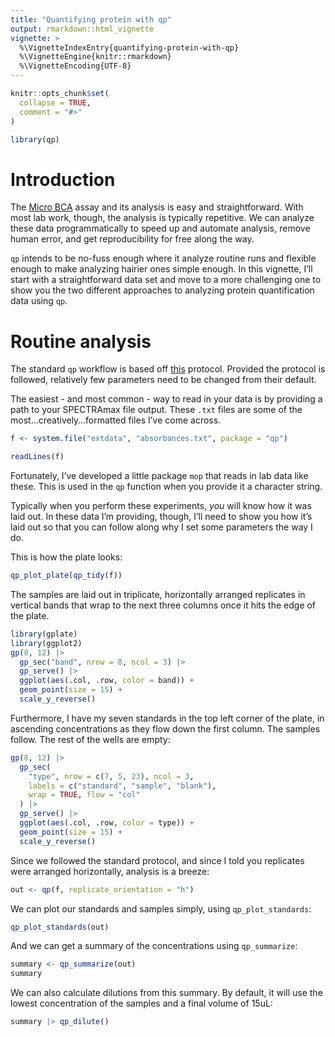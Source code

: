 ```yaml
---
title: "Quantifying protein with qp"
output: rmarkdown::html_vignette
vignette: >
  %\VignetteIndexEntry{quantifying-protein-with-qp}
  %\VignetteEngine{knitr::rmarkdown}
  %\VignetteEncoding{UTF-8}
---
```


```r
knitr::opts_chunk$set(
  collapse = TRUE,
  comment = "#>"
)
```

```r
library(qp)
```

# Introduction

The [Micro BCA](https://en.wikipedia.org/wiki/Bicinchoninic_acid_assay#Micro_BCA_assay_(for_dilute_solutions)) assay and its analysis is easy and straightforward. With most lab work, though, the analysis is typically repetitive. We can analyze these data programmatically to speed up and automate analysis, remove human error, and get reproducibility for free along the way.

`qp` intends to be no-fuss enough where it analyze routine runs and flexible enough to make analyzing hairier ones simple enough. In this vignette, I'll start with a straightforward data set and move to a more challenging one to show you the two different approaches to analyzing protein quantification data using `qp`.

# Routine analysis

The standard `qp` workflow is based off [this](https://kai.quarto.pub/bok/western-blot.html#protein-quantification) protocol. Provided the protocol is followed, relatively few parameters need to be changed from their default.

The easiest - and most common - way to read in your data is by providing a path to your SPECTRAmax file output. These `.txt` files are some of the most...creatively...formatted files I've come across.

```r
f <- system.file("extdata", "absorbances.txt", package = "qp")

readLines(f)
```

Fortunately, I've developed a little package `mop` that reads in lab data like these. This is used in the `qp` function when you provide it a character string. 

Typically when you perform these experiments, *you* will know how it was laid out. In these data I'm providing, though, I'll need to show you how it's laid out so that you can follow along why I set some parameters the way I do.

This is how the plate looks:

```r
qp_plot_plate(qp_tidy(f))
```

The samples are laid out in triplicate, horizontally arranged replicates in vertical bands that wrap to the next three columns once it hits the edge of the plate. 

```r
library(gplate)
library(ggplot2)
gp(8, 12) |>
  gp_sec("band", nrow = 8, ncol = 3) |>
  gp_serve() |>
  ggplot(aes(.col, .row, color = band)) +
  geom_point(size = 15) +
  scale_y_reverse()
```

Furthermore, I have my seven standards in the top left corner of the plate, in ascending concentrations as they flow down the first column. The samples follow. The rest of the wells are empty:

```r
gp(8, 12) |>
  gp_sec(
    "type", nrow = c(7, 5, 23), ncol = 3,
    labels = c("standard", "sample", "blank"),
    wrap = TRUE, flow = "col"
  ) |>
  gp_serve() |>
  ggplot(aes(.col, .row, color = type)) +
  geom_point(size = 15) +
  scale_y_reverse()
```

Since we followed the standard protocol, and since I told you replicates were arranged horizontally, analysis is a breeze:

```r
out <- qp(f, replicate_orientation = "h")
```

We can plot our standards and samples simply, using `qp_plot_standards`:

```r
qp_plot_standards(out)
```

And we can get a summary of the concentrations using `qp_summarize`:

```r
summary <- qp_summarize(out)
summary
```

We can also calculate dilutions from this summary. By default, it will use the lowest concentration of the samples and a final volume of 15uL:

```r
summary |> qp_dilute()
```
